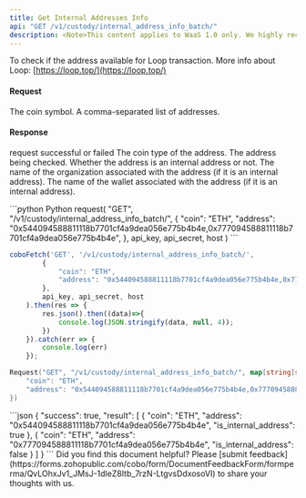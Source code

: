 ```yaml
---
title: Get Internal Addresses Info
api: "GET /v1/custody/internal_address_info_batch/"
description: <Note>This content applies to WaaS 1.0 only. We highly recommend that you upgrade to [WaaS 2.0](https://www.cobo.com/developers/v2/guides/overview/introduction).</Note> This endpoint returns information about the given addresses for a specific coin. It takes a GET or POST request with parameters 'coin' and 'address', where 'coin' is the cryptocurrency symbol and 'address' is a comma-separated list of addresses. The response is a list of dictionaries, where each dictionary contains information about the corresponding address, including whether it is an internal address or wallet address.
---
```

<Note>To check if the address available for Loop transaction.
More info about Loop: [https://loop.top/](https://loop.top/)</Note>

#### Request
<ParamField query="coin" type="String" required>The coin symbol.</ParamField>
<ParamField query="address" type="String" required>A comma-separated list of addresses.</ParamField>

#### Response
<ResponseField name="success" type="bool">request successful or failed</ResponseField>
<ResponseField name="result" type="object[]">
    <Expandable title="object">
        <ResponseField name="coin" type="String">The coin type of the address.</ResponseField>
        <ResponseField name="address" type="String">The address being checked.</ResponseField>
        <ResponseField name="is_internal_address" type="Bool">Whether the address is an internal address or not.</ResponseField>
        <ResponseField name="internal_org" type="String">The name of the organization associated with the address (if it is an internal address).</ResponseField>
        <ResponseField name="internal_wallet" type="String">The name of the wallet associated with the address (if it is an internal address).</ResponseField>
  </Expandable>
</ResponseField>

<RequestExample>
```python Python
request(
  "GET",
  "/v1/custody/internal_address_info_batch/",
  {
    "coin": "ETH",
    "address": "0x544094588811118b7701cf4a9dea056e775b4b4e,0x777094588811118b7701cf4a9dea056e775b4b4e",
  },
  api_key, api_secret, host
)
```

```javascript JavaScript
coboFetch('GET', '/v1/custody/internal_address_info_batch/',
        {
            "coin": "ETH",
            "address": "0x544094588811118b7701cf4a9dea056e775b4b4e,0x777094588811118b7701cf4a9dea056e775b4b4e",
        },
        api_key, api_secret, host
    ).then(res => {
        res.json().then((data)=>{
            console.log(JSON.stringify(data, null, 4));
        })
    }).catch(err => {
        console.log(err)
    });
```

```go Go
Request("GET", "/v1/custody/internal_address_info_batch/", map[string]string{
    "coin": "ETH",
    "address": "0x544094588811118b7701cf4a9dea056e775b4b4e,0x777094588811118b7701cf4a9dea056e775b4b4e",
})
```
</RequestExample>


<ResponseExample>
```json
{
  "success": true,
  "result": [
    {
      "coin": "ETH",
      "address": "0x544094588811118b7701cf4a9dea056e775b4b4e",
      "is_internal_address": true
    },
    {
      "coin": "ETH",
      "address": "0x777094588811118b7701cf4a9dea056e775b4b4e",
      "is_internal_address": false
    }
  ]
}
```
</ResponseExample>
<Tip>Did you find this document helpful? Please [submit feedback](https://forms.zohopublic.com/cobo/form/DocumentFeedbackForm/formperma/QvLOhxJv1_JMsJ-1dleZ8Itb_7rzN-LtgvsDdxosoVI) to share your thoughts with us.</Tip>